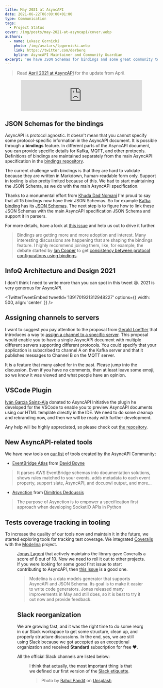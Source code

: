 ```yaml
---
title: May 2021 at AsyncAPI
date: 2021-06-22T06:00:00+01:00
type: Communication
tags:
  - Project Status
cover: /img/posts/may-2021-at-asyncapi/cover.webp
authors:
  - name: Lukasz Gornicki
    photo: /img/avatars/lpgornicki.webp
    link: https://twitter.com/derberq
    byline: AsyncAPI Maintainer and Community Guardian
excerpt: 'We have JSON Schemas for bindings and some great community tools, one that was donated to AsyncAPI Initiative'
---
```


> Read [April 2021 at AsyncAPI](/blog/april-2021-at-asyncapi) for the update from April.

<Center><Iframe src="https://anchor.fm/asyncapi/embed/episodes/May-2021-at-AsyncAPI-Initiative-e1369a9" height="102px" width="400px" frameborder="0" scrolling="no"></Iframe></Center>

## JSON Schemas for the bindings

AsyncAPI is protocol agnostic. It doesn't mean that you cannot specify some protocol-specific information in the AsyncAPI document. It is possible through a **bindings** feature. In different parts of the AsyncAPI document, you can provide specific details for Kafka, MQTT, and other protocols. Definitions of bindings are maintained separately from the main AsyncAPI specification in the [bindings repository](https://github.com/asyncapi/bindings).

The current challenge with bindings is that they are hard to validate because they are written in Markdown, human-readable form only. Support in tooling is also pretty limited because of this. We had to start maintaining the JSON Schema, as we do with the main AsyncAPI specification. 

Thanks to a monumental effort from [Khuda Dad Nomani](https://github.com/KhudaDad414) I'm proud to say that all 15 bindings now have their JSON Schemas. So for example [Kafka binding](https://github.com/asyncapi/bindings/tree/master/kafka) has its [JSON Schemas](https://github.com/asyncapi/bindings/tree/master/kafka/json_schemas). The next step is to figure how to link these JSON Schemas with the main AsyncAPI specification JSON Schema and support it in parsers.

For more details, have a look at [this issue](https://github.com/asyncapi/spec/issues/507) and help us out to drive it further.

> Bindings are getting more and more adoption and interest. Many interesting discussions are happening that are shaping the bindings feature. I highly recommend joining them, like, for example, the debate started by [Ian Cooper](https://github.com/iancooper) to get [consistency between protocol configurations using bindings](https://github.com/asyncapi/bindings/issues/62).

## InfoQ Architecture and Design 2021

I don't think I need to write more than you can spot in this tweet :smiley:. 2021 is very generous for AsyncAPI.

<TwitterTweetEmbed
  tweetId='1391701921312948227'
  options={{
    width: 500,
    align: 'center'
  }}
/>

## Assigning channels to servers

I want to suggest you pay attention to the proposal from [Gerald Loeffler](https://github.com/GeraldLoeffler) that introduces a way to [assign a channel to a specific server](https://github.com/asyncapi/spec/pull/531). This proposal would enable you to have a single AsyncAPI document with multiple different servers supporting different protocols. You could specify that your application is subscribed to channel A on the Kafka server and that it publishes messages to Channel B on the MQTT server.

It is a feature that many asked for in the past. Please jump into the discussion. Even if you have no comments, then at least leave some emoji, so we know it was viewed and what people have an opinion.

## VSCode Plugin

[Iván García Sainz-Aja](https://github.com/ivangsa) donated to AsyncAPI Initiative the plugin he developed for the VSCode to enable you to preview AsyncAPI documents using our HTML template directly in the IDE. We need to do some cleanup and rebranding now, and then we will be ready with further development.

Any help will be highly appreciated, so please check out [the repository](https://github.com/asyncapi/vs-asyncapi-preview).

## New AsyncAPI-related tools

We have new tools on [our list](https://www.asyncapi.com/docs/community/tooling) of tools created by the AsyncAPI Community:
- [EventBridge Atlas](https://github.com/boyney123/eventbridge-atlas) from [David Boyne](https://github.com/boyney123)
> It parses AWS EventBridge schemas into documentation solutions, shows rules matched to your events, adds metadata to each event property, support slate, AsyncAPI, and docuowl output, and more...
- [Asynction](https://github.com/dedoussis/asynction) from [ Dimitrios Dedoussis](https://github.com/dedoussis)
> The purpose of Asynction is to empower a specification first approach when developing SocketIO APIs in Python

## Tests coverage tracking in tooling

To increase the quality of our tools now and maintain it in the future, we started exploring tools for tracking test coverage. We integrated [Coveralls](https://coveralls.io/) with the [Modelina](https://github.com/asyncapi/modelina) project.

<Figure
  src="/img/posts/may-2021-at-asyncapi/coverage.webp"
  className="text-center"
/>

[Jonas Lagoni](https://github.com/jonaslagoni) that actively maintains the library gave Coveralls a score of 8 out of 10. Now we need to roll it out to other projects. If you were looking for some good first issue to start contributing to AsyncAPI, then [this issue](https://github.com/asyncapi/.github/issues/30) is a good one.

> Modelina is a data models generator that supports AsyncAPI and JSON Schema. Its goal is to make it easier to write code generators. Jonas released many improvements in May and still does, so it is best to try it out now and provide feedback.

## Slack reorganization

We are growing fast, and it was the right time to do some reorg in our Slack workspace to get some structure, clean up, and properly structure discussions. In the end, yes, we are still using Slack because we got accepted as an exceptional organization and received **Standard** subscription for free :heart:.

All the official Slack channels are listed below:

<Figure
  src="/img/posts/may-2021-at-asyncapi/slack.webp"
  widthClass="w-1/2"
  className="text-center"
/>

I think that actually, the most important thing is that we defined our first version of the [Slack etiquette](https://github.com/asyncapi/community/blob/master/slack-etiquette.md).

> Photo by <a href="https://unsplash.com/@lazyartistgallery?utm_source=unsplash&utm_medium=referral&utm_content=creditCopyText">Rahul Pandit</a> on <a href="https://unsplash.com/s/photos/may?utm_source=unsplash&utm_medium=referral&utm_content=creditCopyText">Unsplash</a>

